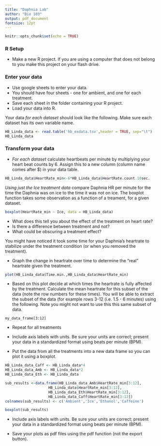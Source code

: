 ```yaml
---
title: "Daphnia Lab"
author: "Bio 103"
output: pdf_document
fontsize: 12pt 
---
```


```r
knitr::opts_chunk$set(echo = TRUE)
```

### R Setup

* Make a new R project. If you are using a computer that does not belong to you make this project on your flash drive.

### Enter your data

* Use google sheets to enter your data.
* You should have four sheets - one for ambient, and one for each treatment.
* Save each sheet in the folder containing your R project.
* Load your data into R.

Your data *for each dataset* should look like the following. Make sure each dataset has its own variable name.
```r
HB_Linda_data <- read.table('hb_exdata.tsv',header = TRUE, sep="\t")
HB_Linda_data
```

### Transform your data

* *For each dataset* calculate heartbeats per minute by multiplying your heart beat counts by 6. Assign this to a new column (column name comes after $) in your data table.
```r
HB_Linda_data$HeartRate_min<-6*HB_Linda_data$HeartRate.count.10sec.
```

*Using just the Ice treatment data* compare Daphnia HR per minute for the time the Daphnia was on ice to the time it was not on ice. The boxplot function takes some observation as a function of a treament, for a given dataset.

```r
boxplot(HeartRate_min ~ Ice, data = HB_Linda_data)
```

* What does this tell you about the effect of the treatment on heart rate?
* Is there a difference between treatment and not?
* What could be obscuring a treatment effect?

You might have noticed it took some time for your Daphnia's heartrate to stabilize under the treatment condition (or when you removed the treatment). 

* Graph the change in heartrate over time to determine the "real" heartrate given the treatment.

```r
plot(HB_Linda_data$Time.min.,HB_Linda_data$HeartRate_min)
```

* Based on this plot decide at which times the heartrate is fully affected by the treatment. Calculate the mean heartrate for this subset of the data (note the row numbers for these times). You will be able to extract the subset of the data (for example rows 3-12 (i.e. 1.5 - 6 minutes) using the following. Note you might not want to use this this same subset of data.

`my_data_frame[3:12]`

* Repeat for all treatments

* Include axis labels with units. Be sure your units are correct; present your data in a standardized format using beats per minute (BPM).

* Put the data from all the treatments into a new data frame so you can plot it using a boxplot.

```r
HB_Linda_data_Caff <- HB_Linda_data*4
HB_Linda_data_Amb <- HB_Linda_data*2
HB_Linda_data_Eth <- HB_Linda_data
```

```r
sub_results <-data.frame(HB_Linda_data_Amb$HeartRate_min[3:12],
                    HB_Linda_data$HeartRate_min[3:12],
                    HB_Linda_data_Eth$HeartRate_min[3:12],
                    HB_Linda_data_Caff$HeartRate_min[3:12])
colnames(sub_results) <- c('Ambient','Ice','Ethanol','Caffeine')
```

```r
boxplot(sub_results)
```


* Include axis labels with units. Be sure your units are correct; present your data in a standardized format using beats per minute (BPM).

* Save your plots as pdf files using the pdf function (not the export button).
